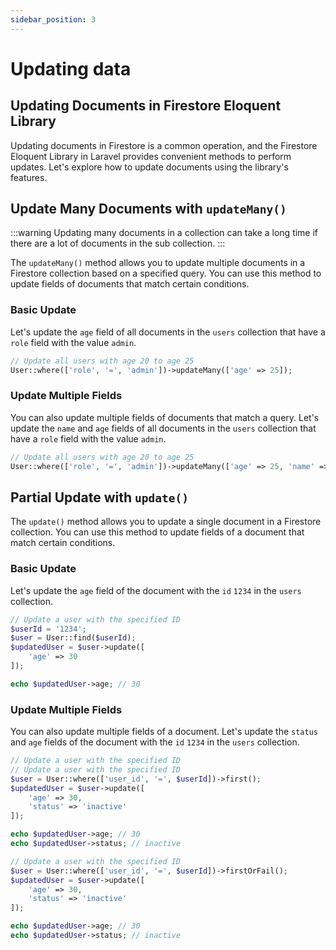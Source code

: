 ```yaml
---
sidebar_position: 3
---
```


# Updating data

## Updating Documents in Firestore Eloquent Library

Updating documents in Firestore is a common operation, and the Firestore Eloquent Library in Laravel provides convenient methods to perform updates. Let's explore how to update documents using the library's features.

## Update Many Documents with ``updateMany()``

:::warning
Updating many documents in a collection can take a long time if there are a lot of documents in the sub collection.
:::

The ``updateMany()`` method allows you to update multiple documents in a Firestore collection based on a specified query. You can use this method to update fields of documents that match certain conditions.

### Basic Update
Let's update the ``age`` field of all documents in the ``users`` collection that have a ``role`` field with the value ``admin``.

```php
// Update all users with age 20 to age 25
User::where(['role', '=', 'admin'])->updateMany(['age' => 25]);
```

### Update Multiple Fields
You can also update multiple fields of documents that match a query. Let's update the ``name`` and ``age`` fields of all documents in the ``users`` collection that have a ``role`` field with the value ``admin``.

```php
// Update all users with age 20 to age 25
User::where(['role', '=', 'admin'])->updateMany(['age' => 25, 'name' => 'John Doe']);
```

## Partial Update with ``update()``

The ``update()`` method allows you to update a single document in a Firestore collection. You can use this method to update fields of a document that match certain conditions.

### Basic Update
Let's update the ``age`` field of the document with the ``id`` ``1234`` in the ``users`` collection.

```php
// Update a user with the specified ID
$userId = '1234';
$user = User::find($userId);
$updatedUser = $user->update([
    'age' => 30
]);

echo $updatedUser->age; // 30

```

### Update Multiple Fields

You can also update multiple fields of a document. Let's update the ``status`` and ``age`` fields of the document with the ``id`` ``1234`` in the ``users`` collection.

```php
// Update a user with the specified ID
// Update a user with the specified ID
$user = User::where(['user_id', '=', $userId])->first();
$updatedUser = $user->update([
    'age' => 30, 
    'status' => 'inactive'
]);

echo $updatedUser->age; // 30
echo $updatedUser->status; // inactive

```

```php
// Update a user with the specified ID
$user = User::where(['user_id', '=', $userId])->firstOrFail();
$updatedUser = $user->update([
    'age' => 30, 
    'status' => 'inactive'
]);

echo $updatedUser->age; // 30
echo $updatedUser->status; // inactive

```

